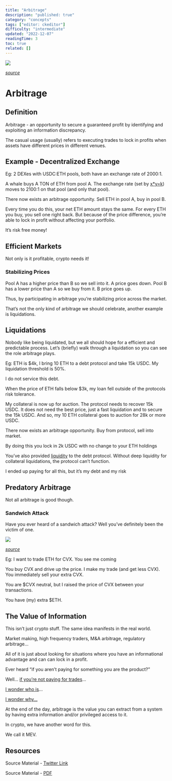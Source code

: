 ```yaml
---
title: "Arbitrage"
description: "published: true"
category: "concepts"
tags: ["editor: ckeditor"]
difficulty: "intermediate"
updated: "2022-12-07"
readingTime: 3
toc: true
related: []
---
```


![](/images/arbitrage-banner.jpeg)

[*source*](https://pixelplex.io/blog/crypto-arbitrage-trading/)

# Arbitrage

## Definition

Arbitrage - an opportunity to secure a guaranteed profit by identifying and exploiting an information discrepancy. 

The casual usage (usually) refers to executing trades to lock in profits when assets have different prices in different venues.

## Example - Decentralized Exchange

Eg: 2 DEXes with USDC:ETH pools, both have an exchange rate of 2000:1. 

A whale buys A TON of ETH from pool A. The exchange rate (set by [x\*y=k](https://medium.com/phoenix-finance/understanding-the-xyk-model-of-pooled-liquidity-7340fdc20d9c)) moves to 2100:1 on that pool (and only that pool).

There now exists an arbitrage opportunity. Sell ETH in pool A, buy in pool B.

Every time you do this, your net ETH amount stays the same. For every ETH you buy, you sell one right back. But because of the price difference, you’re able to lock in profit without affecting your portfolio. 

It’s risk free money!

## Efficient Markets

Not only is it profitable, crypto needs it! 

### Stabilizing Prices

Pool A has a higher price than B so we sell into it. A price goes down. Pool B has a lower price than A so we buy from it. B price goes up. 

Thus, by participating in arbitrage you’re stabilizing price across the market.

That’s not the only kind of arbitrage we should celebrate, another example is liquidations. 

## Liquidations

Nobody like being liquidated, but we all should hope for a efficient and predictable process. Let’s (briefly) walk through a liquidation so you can see the role arbitrage plays.

Eg: ETH is $4k, I bring 10 ETH to a debt protocol and take 15k USDC. My liquidation threshold is 50%. 

I do not service this debt. 

When the price of ETH falls below $3k, my loan fell outside of the protocols risk tolerance. 

My collateral is now up for auction. The protocol needs to recover 15k USDC. It does not need the best price, just a fast liquidation and to secure the 15k USDC. And so, my 10 ETH collateral goes to auction for 28k or more USDC. 

There now exists an arbitrage opportunity. Buy from protocol, sell into market.

By doing this you lock in 2k USDC with no change to your ETH holdings 

You’ve also provided [liquidity](/concepts/liquidity) to the debt protocol. Without deep liquidity for collateral liquidations, the protocol can’t function.

I ended up paying for all this, but it’s my debt and my risk

## Predatory Arbitrage

Not all arbitrage is good though. 

### Sandwich Attack

Have you ever heard of a sandwich attack? Well you’ve definitely been the victim of one.

![](/images/arbitrage-sandwich.png)

[*source*](https://twitter.com/Evan_ss6/status/1363930050912006147)

Eg: I want to trade ETH for CVX. You see me coming

You buy CVX and drive up the price. I make my trade (and get less CVX). You immediately sell your extra CVX.

You are $CVX neutral, but I raised the price of CVX between your transactions. 

You have (my) extra $ETH.

## The Value of Information

This isn’t just crypto stuff. The same idea manifests in the real world.

Market making, high frequency traders, M&A arbitrage, regulatory arbitrage…

All of it is just about looking for situations where you have an informational advantage and can can lock in a profit.

Ever heard “if you aren’t paying for something you are the product?”

Well… [if you’re not paying for trades](https://money.usnews.com/investing/portfolio-management/articles/brokers-that-offer-commission-free-trading)…

[I wonder who is](https://en.wikipedia.org/wiki/Citadel_LLC)…

[I wonder why…](https://www.investopedia.com/terms/p/paymentoforderflow.asp)

At the end of the day, arbitrage is the value you can extract from a system by having extra information and/or privileged access to it. 

In crypto, we have another word for this. 

We call it MEV.

## Resources

Source Material - [Twitter Link](https://twitter.com/logarithmicrex/status/1527676772149362688)

Source Material - [PDF](/twitter-pdf-2022-05-20_arbitrage.pdf)
